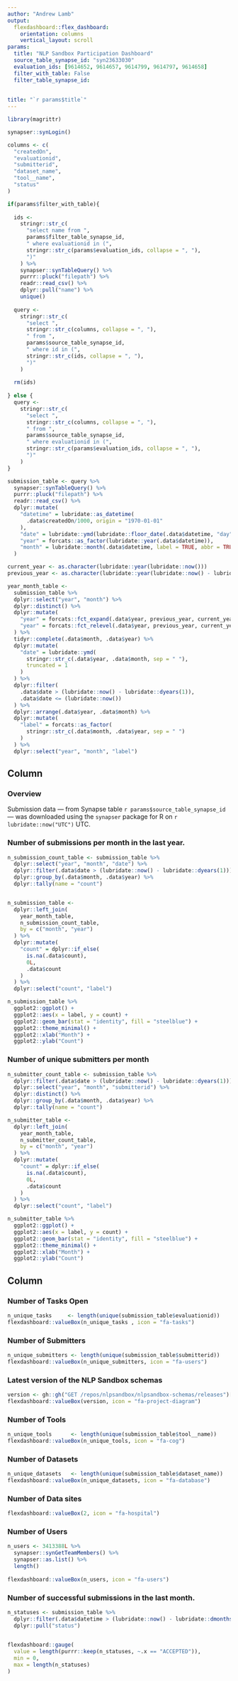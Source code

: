 ```yaml
---
author: "Andrew Lamb"
output: 
  flexdashboard::flex_dashboard:
    orientation: columns
    vertical_layout: scroll
params:
  title: "NLP Sandbox Participation Dashboard"
  source_table_synapse_id: "syn23633030"
  evaluation_ids: [9614652, 9614657, 9614799, 9614797, 9614658]
  filter_with_table: False
  filter_table_synapse_id:
  
  
title: "`r params$title`"
---
```


```r
library(magrittr)
```

```r
synapser::synLogin()

columns <- c(
  "createdOn",
  "evaluationid",
  "submitterid",
  "dataset_name",
  "tool__name",
  "status"
)

if(params$filter_with_table){
  
  ids <-
    stringr::str_c(
      "select name from ", 
      params$filter_table_synapse_id,
      " where evaluationid in (",
      stringr::str_c(params$evaluation_ids, collapse = ", "),
      ")"
    ) %>% 
    synapser::synTableQuery() %>% 
    purrr::pluck("filepath") %>% 
    readr::read_csv() %>% 
    dplyr::pull("name") %>% 
    unique()
  
  query <- 
    stringr::str_c(
      "select ",
      stringr::str_c(columns, collapse = ", "),
      " from ", 
      params$source_table_synapse_id,
      " where id in (",
      stringr::str_c(ids, collapse = ", "),
      ")"
    )
  
  rm(ids)
  
} else {
  query <- 
    stringr::str_c(
      "select ",
      stringr::str_c(columns, collapse = ", "),
      " from ", 
      params$source_table_synapse_id,
      " where evaluationid in (",
      stringr::str_c(params$evaluation_ids, collapse = ", "),
      ")"
    ) 
}

submission_table <- query %>% 
  synapser::synTableQuery() %>% 
  purrr::pluck("filepath") %>% 
  readr::read_csv() %>% 
  dplyr::mutate(
    "datetime" = lubridate::as_datetime(
      .data$createdOn/1000, origin = "1970-01-01"
    ),
    "date" = lubridate::ymd(lubridate::floor_date(.data$datetime, "day")),
    "year" = forcats::as_factor(lubridate::year(.data$datetime)),
    "month" = lubridate::month(.data$datetime, label = TRUE, abbr = TRUE)
  ) 

current_year <- as.character(lubridate::year(lubridate::now()))
previous_year <- as.character(lubridate::year(lubridate::now() - lubridate::dyears(1)))

year_month_table <-
  submission_table %>% 
  dplyr::select("year", "month") %>% 
  dplyr::distinct() %>% 
  dplyr::mutate(
    "year" = forcats::fct_expand(.data$year, previous_year, current_year),
    "year" = forcats::fct_relevel(.data$year, previous_year, current_year)
  ) %>%
  tidyr::complete(.data$month, .data$year) %>%
  dplyr::mutate(
    "date" = lubridate::ymd(
      stringr::str_c(.data$year, .data$month, sep = " "),
      truncated = 1
    )
  ) %>% 
  dplyr::filter(
    .data$date > (lubridate::now() - lubridate::dyears(1)),
    .data$date <= (lubridate::now())
  ) %>% 
  dplyr::arrange(.data$year, .data$month) %>% 
  dplyr::mutate(
    "label" = forcats::as_factor(
      stringr::str_c(.data$month, .data$year, sep = " ")
    )
  ) %>% 
  dplyr::select("year", "month", "label")
```


Column {data-width=800}
-------------------------------------

### **Overview**

Submission data — from Synapse table `r params$source_table_synapse_id` — was downloaded using the `synapser` package for R on `r lubridate::now("UTC")` UTC. 


### Number of submissions per month in the last year.

```r

n_submission_count_table <- submission_table %>% 
  dplyr::select("year", "month", "date") %>% 
  dplyr::filter(.data$date > (lubridate::now() - lubridate::dyears(1))) %>% 
  dplyr::group_by(.data$month, .data$year) %>% 
  dplyr::tally(name = "count") 


n_submission_table <- 
  dplyr::left_join(
    year_month_table, 
    n_submission_count_table,
    by = c("month", "year")
  ) %>% 
  dplyr::mutate(
    "count" = dplyr::if_else(
      is.na(.data$count),
      0L,
      .data$count
    )
  ) %>% 
  dplyr::select("count", "label")   

n_submission_table %>% 
  ggplot2::ggplot() +
  ggplot2::aes(x = label, y = count) +
  ggplot2::geom_bar(stat = "identity", fill = "steelblue") +
  ggplot2::theme_minimal() +
  ggplot2::xlab("Month") + 
  ggplot2::ylab("Count")


```

### Number of unique submitters per month

```r

n_submitter_count_table <- submission_table %>% 
  dplyr::filter(.data$date > (lubridate::now() - lubridate::dyears(1))) %>% 
  dplyr::select("year", "month", "submitterid") %>% 
  dplyr::distinct() %>% 
  dplyr::group_by(.data$month, .data$year) %>% 
  dplyr::tally(name = "count") 

n_submitter_table <- 
  dplyr::left_join(
    year_month_table, 
    n_submitter_count_table,
    by = c("month", "year")
  ) %>% 
  dplyr::mutate(
    "count" = dplyr::if_else(
      is.na(.data$count),
      0L,
      .data$count
    )
  ) %>% 
  dplyr::select("count", "label")   

n_submitter_table %>% 
  ggplot2::ggplot() +
  ggplot2::aes(x = label, y = count) +
  ggplot2::geom_bar(stat = "identity", fill = "steelblue") +
  ggplot2::theme_minimal() +
  ggplot2::xlab("Month") + 
  ggplot2::ylab("Count")


```


Column {data-width=200}
-------------------------------------

### Number of Tasks Open

```r
n_unique_tasks     <- length(unique(submission_table$evaluationid))
flexdashboard::valueBox(n_unique_tasks , icon = "fa-tasks")
```

### Number of Submitters

```r
n_unique_submitters <- length(unique(submission_table$submitterid))
flexdashboard::valueBox(n_unique_submitters, icon = "fa-users")
```

### Latest version of the NLP Sandbox schemas

```r
version <- gh::gh("GET /repos/nlpsandbox/nlpsandbox-schemas/releases")[[1]]$tag_name
flexdashboard::valueBox(version, icon = "fa-project-diagram")
```


### Number of Tools

```r
n_unique_tools      <- length(unique(submission_table$tool__name))
flexdashboard::valueBox(n_unique_tools, icon = "fa-cog")
```


### Number of Datasets

```r
n_unique_datasets   <- length(unique(submission_table$dataset_name))
flexdashboard::valueBox(n_unique_datasets, icon = "fa-database")
```

### Number of Data sites

```r
flexdashboard::valueBox(2, icon = "fa-hospital")
```

### Number of Users

```r
n_users <- 3413388L %>% 
  synapser::synGetTeamMembers() %>% 
  synapser::as.list() %>% 
  length()
  
flexdashboard::valueBox(n_users, icon = "fa-users")
```

### Number of successful submissions in the last month.

```r
n_statuses <- submission_table %>%
  dplyr::filter(.data$datetime > (lubridate::now() - lubridate::dmonths(1))) %>% 
  dplyr::pull("status") 
  

flexdashboard::gauge(
  value = length(purrr::keep(n_statuses, ~.x == "ACCEPTED")),
  min = 0,
  max = length(n_statuses)
)

```



